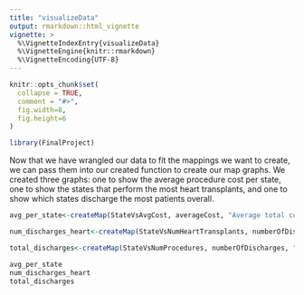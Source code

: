 ```yaml
---
title: "visualizeData"
output: rmarkdown::html_vignette
vignette: >
  %\VignetteIndexEntry{visualizeData}
  %\VignetteEngine{knitr::rmarkdown}
  %\VignetteEncoding{UTF-8}
---
```


```r
knitr::opts_chunk$set(
  collapse = TRUE,
  comment = "#>",
  fig.width=8, 
  fig.height=6
)
```

```r
library(FinalProject)
```


Now that we have wrangled our data to fit the mappings we want to create, we can pass them into our created function to create our map graphs.
We created three graphs: one to show the average procedure cost per state, one to show the states that perform the most heart transplants, and one to show which states discharge the most patients overall.

```r
avg_per_state<-createMap(StateVsAvgCost, averageCost, "Average total cost", "Average cost of hospital procedures by state", scale_format = dollar)

num_discharges_heart<-createMap(StateVsNumHeartTransplants, numberOfDischarges, "Number of heart transplants", "Number of Heart Transplants by State",'To visualize the frequency of the most expensive procedure.')

total_discharges<-createMap(StateVsNumProcedures, numberOfDischarges, "Number of procedures", "Number of Procedures by State")

avg_per_state
num_discharges_heart
total_discharges
```